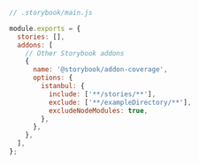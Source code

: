 ```js
// .storybook/main.js

module.exports = {
  stories: [],
  addons: [
    // Other Storybook addons
    {
      name: '@storybook/addon-coverage',
      options: {
        istanbul: {
          include: ['**/stories/**'],
          exclude: ['**/exampleDirectory/**'],
          excludeNodeModules: true,
        },
      },
    },
  ],
};
```
